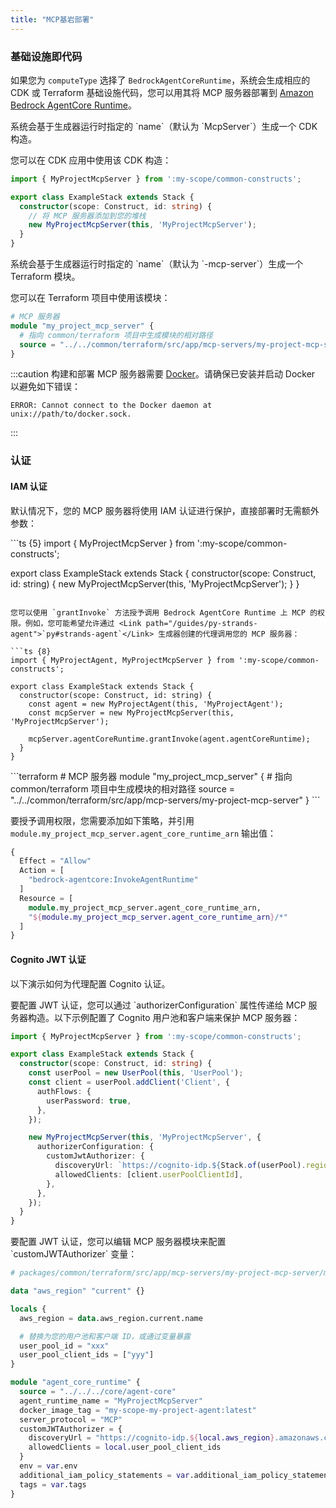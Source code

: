 ```yaml
---
title: "MCP基岩部署"
---
```





### 基础设施即代码

如果您为 `computeType` 选择了 `BedrockAgentCoreRuntime`，系统会生成相应的 CDK 或 Terraform 基础设施代码，您可以用其将 MCP 服务器部署到 [Amazon Bedrock AgentCore Runtime](https://docs.aws.amazon.com/bedrock-agentcore/latest/devguide/agents-tools-runtime.html)。

<Infrastructure>
<Fragment slot="cdk">
系统会基于生成器运行时指定的 `name`（默认为 `<ProjectName>McpServer`）生成一个 CDK 构造。

您可以在 CDK 应用中使用该 CDK 构造：

```ts {6}
import { MyProjectMcpServer } from ':my-scope/common-constructs';

export class ExampleStack extends Stack {
  constructor(scope: Construct, id: string) {
    // 将 MCP 服务器添加到您的堆栈
    new MyProjectMcpServer(this, 'MyProjectMcpServer');
  }
}
```
</Fragment>
<Fragment slot="terraform">
系统会基于生成器运行时指定的 `name`（默认为 `<ProjectName>-mcp-server`）生成一个 Terraform 模块。

您可以在 Terraform 项目中使用该模块：

```terraform
# MCP 服务器
module "my_project_mcp_server" {
  # 指向 common/terraform 项目中生成模块的相对路径
  source = "../../common/terraform/src/app/mcp-servers/my-project-mcp-server"
}
```
</Fragment>
</Infrastructure>

:::caution
构建和部署 MCP 服务器需要 [Docker](https://www.docker.com/)。请确保已安装并启动 Docker 以避免如下错误：

```
ERROR: Cannot connect to the Docker daemon at unix://path/to/docker.sock.
```
:::

### 认证

#### IAM 认证

默认情况下，您的 MCP 服务器将使用 IAM 认证进行保护，直接部署时无需额外参数：

<Infrastructure>
<Fragment slot="cdk">
```ts {5}
import { MyProjectMcpServer } from ':my-scope/common-constructs';

export class ExampleStack extends Stack {
  constructor(scope: Construct, id: string) {
    new MyProjectMcpServer(this, 'MyProjectMcpServer');
  }
}
```

您可以使用 `grantInvoke` 方法授予调用 Bedrock AgentCore Runtime 上 MCP 的权限。例如，您可能希望允许通过 <Link path="/guides/py-strands-agent">`py#strands-agent`</Link> 生成器创建的代理调用您的 MCP 服务器：

```ts {8}
import { MyProjectAgent, MyProjectMcpServer } from ':my-scope/common-constructs';

export class ExampleStack extends Stack {
  constructor(scope: Construct, id: string) {
    const agent = new MyProjectAgent(this, 'MyProjectAgent');
    const mcpServer = new MyProjectMcpServer(this, 'MyProjectMcpServer');

    mcpServer.agentCoreRuntime.grantInvoke(agent.agentCoreRuntime);
  }
}
```
</Fragment>
<Fragment slot="terraform">
```terraform
# MCP 服务器
module "my_project_mcp_server" {
  # 指向 common/terraform 项目中生成模块的相对路径
  source = "../../common/terraform/src/app/mcp-servers/my-project-mcp-server"
}
```

要授予调用权限，您需要添加如下策略，并引用 `module.my_project_mcp_server.agent_core_runtime_arn` 输出值：

```terraform
{
  Effect = "Allow"
  Action = [
    "bedrock-agentcore:InvokeAgentRuntime"
  ]
  Resource = [
    module.my_project_mcp_server.agent_core_runtime_arn,
    "${module.my_project_mcp_server.agent_core_runtime_arn}/*"
  ]
}
```
</Fragment>
</Infrastructure>

#### Cognito JWT 认证

以下演示如何为代理配置 Cognito 认证。

<Infrastructure>
<Fragment slot="cdk">
要配置 JWT 认证，您可以通过 `authorizerConfiguration` 属性传递给 MCP 服务器构造。以下示例配置了 Cognito 用户池和客户端来保护 MCP 服务器：

```ts {14-17}
import { MyProjectMcpServer } from ':my-scope/common-constructs';

export class ExampleStack extends Stack {
  constructor(scope: Construct, id: string) {
    const userPool = new UserPool(this, 'UserPool');
    const client = userPool.addClient('Client', {
      authFlows: {
        userPassword: true,
      },
    });

    new MyProjectMcpServer(this, 'MyProjectMcpServer', {
      authorizerConfiguration: {
        customJwtAuthorizer: {
          discoveryUrl: `https://cognito-idp.${Stack.of(userPool).region}.amazonaws.com/${userPool.userPoolId}/.well-known/openid-configuration`,
          allowedClients: [client.userPoolClientId],
        },
      },
    });
  }
}
```
</Fragment>
<Fragment slot="terraform">
要配置 JWT 认证，您可以编辑 MCP 服务器模块来配置 `customJWTAuthorizer` 变量：

```terraform {18-21}
# packages/common/terraform/src/app/mcp-servers/my-project-mcp-server/my-project-mcp-server.tf

data "aws_region" "current" {}

locals {
  aws_region = data.aws_region.current.name

  # 替换为您的用户池和客户端 ID，或通过变量暴露
  user_pool_id = "xxx"
  user_pool_client_ids = ["yyy"]
}

module "agent_core_runtime" {
  source = "../../../core/agent-core"
  agent_runtime_name = "MyProjectMcpServer"
  docker_image_tag = "my-scope-my-project-agent:latest"
  server_protocol = "MCP"
  customJWTAuthorizer = {
    discoveryUrl = "https://cognito-idp.${local.aws_region}.amazonaws.com/${local.user_pool_id}/.well-known/openid-configuration",
    allowedClients = local.user_pool_client_ids
  }
  env = var.env
  additional_iam_policy_statements = var.additional_iam_policy_statements
  tags = var.tags
}
```
</Fragment>
</Infrastructure>